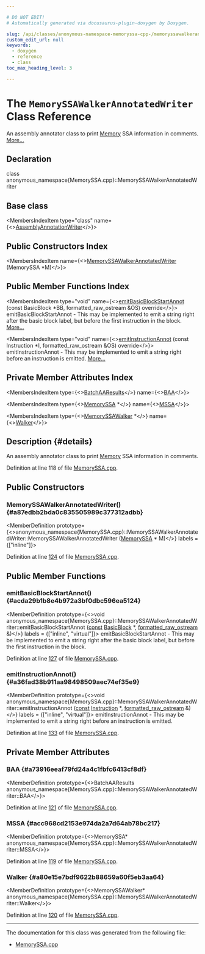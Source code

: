 ```yaml
---

# DO NOT EDIT!
# Automatically generated via docusaurus-plugin-doxygen by Doxygen.

slug: /api/classes/anonymous-namespace-memoryssa-cpp-/memoryssawalkerannotatedwriter
custom_edit_url: null
keywords:
  - doxygen
  - reference
  - class
toc_max_heading_level: 3

---
```





# The `MemorySSAWalkerAnnotatedWriter` Class Reference

<DoxygenPage pluginConfig={pluginConfig}>

An assembly annotator class to print <a href="/docs/api/classes/llvm/sys/memory">Memory</a> SSA information in comments. <a href="#details">More...</a>

## Declaration

<CodeBlock>class anonymous_namespace{MemorySSA.cpp}::MemorySSAWalkerAnnotatedWriter</CodeBlock>

## Base class

<MembersIndex>

<MembersIndexItem
  type="class"
  name={<><a href="/docs/api/classes/llvm/assemblyannotationwriter">AssemblyAnnotationWriter</a></>}>
</MembersIndexItem>

</MembersIndex>

## Public Constructors Index

<MembersIndex>

<MembersIndexItem
  name={<><a href="#a87edbb2bda0c835505989c377312adbb">MemorySSAWalkerAnnotatedWriter</a> (MemorySSA &#42;M)</>}>
</MembersIndexItem>

</MembersIndex>

## Public Member Functions Index

<MembersIndex>

<MembersIndexItem
  type="void"
  name={<><a href="#acda29b1b8e4b972a3bf0dbc596ea5124">emitBasicBlockStartAnnot</a> (const BasicBlock &#42;BB, formatted&#95;raw&#95;ostream &amp;OS) override</>}>
emitBasicBlockStartAnnot - This may be implemented to emit a string right after the basic block label, but before the first instruction in the block. <a href="#acda29b1b8e4b972a3bf0dbc596ea5124">More...</a>
</MembersIndexItem>

<MembersIndexItem
  type="void"
  name={<><a href="#a36fad38b911aa98498509aec74ef35e9">emitInstructionAnnot</a> (const Instruction &#42;I, formatted&#95;raw&#95;ostream &amp;OS) override</>}>
emitInstructionAnnot - This may be implemented to emit a string right before an instruction is emitted. <a href="#a36fad38b911aa98498509aec74ef35e9">More...</a>
</MembersIndexItem>

</MembersIndex>

## Private Member Attributes Index

<MembersIndex>

<MembersIndexItem
  type={<><a href="/docs/api/classes/llvm/batchaaresults">BatchAAResults</a></>}
  name={<><a href="#a73916eeaf79fd24a4c1fbfc6413cf8df">BAA</a></>}>
</MembersIndexItem>

<MembersIndexItem
  type={<><a href="/docs/api/classes/llvm/memoryssa">MemorySSA</a> &#42;</>}
  name={<><a href="#acc968cd2153e974da2a7d64ab78bc217">MSSA</a></>}>
</MembersIndexItem>

<MembersIndexItem
  type={<><a href="/docs/api/classes/llvm/memoryssawalker">MemorySSAWalker</a> &#42;</>}
  name={<><a href="#a80e15e7bdf9622b88659a60f5eb3aa64">Walker</a></>}>
</MembersIndexItem>

</MembersIndex>

## Description {#details}

An assembly annotator class to print <a href="/docs/api/classes/llvm/sys/memory">Memory</a> SSA information in comments.

Definition at line 118 of file <a href="/docs/api/files/lib/lib/analysis/memoryssa-cpp">MemorySSA.cpp</a>.

<SectionDefinition>

## Public Constructors

### MemorySSAWalkerAnnotatedWriter() {#a87edbb2bda0c835505989c377312adbb}

<MemberDefinition
  prototype={<>anonymous&#95;namespace&#123;MemorySSA.cpp&#125;::MemorySSAWalkerAnnotatedWriter::MemorySSAWalkerAnnotatedWriter (<a href="/docs/api/classes/llvm/memoryssa">MemorySSA</a> &#42; M)</>}
  labels = {["inline"]}>

Definition at line <a href="/docs/api/files/lib/lib/analysis/memoryssa-cpp/#l00124">124</a> of file <a href="/docs/api/files/lib/lib/analysis/memoryssa-cpp">MemorySSA.cpp</a>.
</MemberDefinition>

</SectionDefinition>

<SectionDefinition>

## Public Member Functions

### emitBasicBlockStartAnnot() {#acda29b1b8e4b972a3bf0dbc596ea5124}

<MemberDefinition
  prototype={<>void anonymous&#95;namespace&#123;MemorySSA.cpp&#125;::MemorySSAWalkerAnnotatedWriter::emitBasicBlockStartAnnot (<a href="/docs/api/files/lib/lib/target/lib/target/aarch64/aarch64promoteconstant-cpp/#a90f8350fecae261c25be85d38b451bff">const</a> <a href="/docs/api/classes/llvm/basicblock">BasicBlock</a> &#42;, <a href="/docs/api/classes/llvm/formatted-raw-ostream">formatted&#95;raw&#95;ostream</a> &amp;)</>}
  labels = {["inline", "virtual"]}>
emitBasicBlockStartAnnot - This may be implemented to emit a string right after the basic block label, but before the first instruction in the block.

Definition at line <a href="/docs/api/files/lib/lib/analysis/memoryssa-cpp/#l00127">127</a> of file <a href="/docs/api/files/lib/lib/analysis/memoryssa-cpp">MemorySSA.cpp</a>.
</MemberDefinition>

### emitInstructionAnnot() {#a36fad38b911aa98498509aec74ef35e9}

<MemberDefinition
  prototype={<>void anonymous&#95;namespace&#123;MemorySSA.cpp&#125;::MemorySSAWalkerAnnotatedWriter::emitInstructionAnnot (<a href="/docs/api/files/lib/lib/target/lib/target/aarch64/aarch64promoteconstant-cpp/#a90f8350fecae261c25be85d38b451bff">const</a> <a href="/docs/api/classes/llvm/instruction">Instruction</a> &#42;, <a href="/docs/api/classes/llvm/formatted-raw-ostream">formatted&#95;raw&#95;ostream</a> &amp;)</>}
  labels = {["inline", "virtual"]}>
emitInstructionAnnot - This may be implemented to emit a string right before an instruction is emitted.

Definition at line <a href="/docs/api/files/lib/lib/analysis/memoryssa-cpp/#l00133">133</a> of file <a href="/docs/api/files/lib/lib/analysis/memoryssa-cpp">MemorySSA.cpp</a>.
</MemberDefinition>

</SectionDefinition>

<SectionDefinition>

## Private Member Attributes

### BAA {#a73916eeaf79fd24a4c1fbfc6413cf8df}

<MemberDefinition
  prototype={<>BatchAAResults anonymous&#95;namespace&#123;MemorySSA.cpp&#125;::MemorySSAWalkerAnnotatedWriter::BAA</>}>

Definition at line <a href="/docs/api/files/lib/lib/analysis/memoryssa-cpp/#l00121">121</a> of file <a href="/docs/api/files/lib/lib/analysis/memoryssa-cpp">MemorySSA.cpp</a>.
</MemberDefinition>

### MSSA {#acc968cd2153e974da2a7d64ab78bc217}

<MemberDefinition
  prototype={<>MemorySSA&#42; anonymous&#95;namespace&#123;MemorySSA.cpp&#125;::MemorySSAWalkerAnnotatedWriter::MSSA</>}>

Definition at line <a href="/docs/api/files/lib/lib/analysis/memoryssa-cpp/#l00119">119</a> of file <a href="/docs/api/files/lib/lib/analysis/memoryssa-cpp">MemorySSA.cpp</a>.
</MemberDefinition>

### Walker {#a80e15e7bdf9622b88659a60f5eb3aa64}

<MemberDefinition
  prototype={<>MemorySSAWalker&#42; anonymous&#95;namespace&#123;MemorySSA.cpp&#125;::MemorySSAWalkerAnnotatedWriter::Walker</>}>

Definition at line <a href="/docs/api/files/lib/lib/analysis/memoryssa-cpp/#l00120">120</a> of file <a href="/docs/api/files/lib/lib/analysis/memoryssa-cpp">MemorySSA.cpp</a>.
</MemberDefinition>

</SectionDefinition>

<hr/>

The documentation for this class was generated from the following file:

<ul>
<li><a href="/docs/api/files/lib/lib/analysis/memoryssa-cpp">MemorySSA.cpp</a></li>
</ul>

</DoxygenPage>
